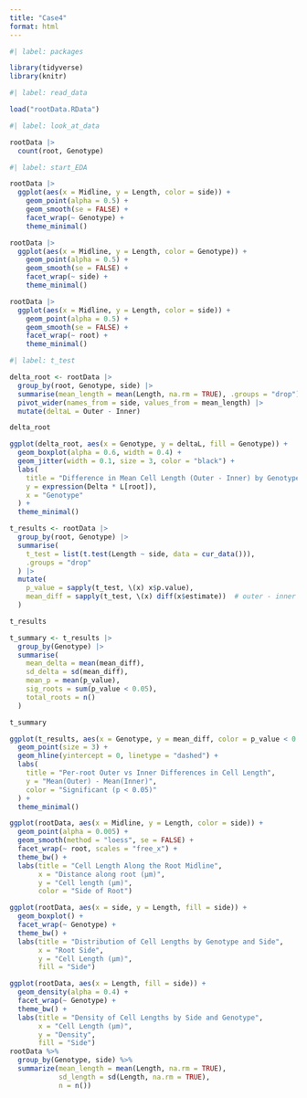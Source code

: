 ```yaml
---
title: "Case4"
format: html
---
```


```r
#| label: packages

library(tidyverse)
library(knitr)

```

```r
#| label: read_data

load("rootData.RData")

```

```r
#| label: look_at_data

rootData |>
  count(root, Genotype)

```

```r
#| label: start_EDA

rootData |>
  ggplot(aes(x = Midline, y = Length, color = side)) +
    geom_point(alpha = 0.5) +
    geom_smooth(se = FALSE) +
    facet_wrap(~ Genotype) +
    theme_minimal()

rootData |>
  ggplot(aes(x = Midline, y = Length, color = Genotype)) +
    geom_point(alpha = 0.5) +
    geom_smooth(se = FALSE) +
    facet_wrap(~ side) +
    theme_minimal()

rootData |>
  ggplot(aes(x = Midline, y = Length, color = side)) +
    geom_point(alpha = 0.5) +
    geom_smooth(se = FALSE) +
    facet_wrap(~ root) +
    theme_minimal()

```

```r
#| label: t_test

delta_root <- rootData |>
  group_by(root, Genotype, side) |>
  summarise(mean_length = mean(Length, na.rm = TRUE), .groups = "drop") |>
  pivot_wider(names_from = side, values_from = mean_length) |>
  mutate(deltaL = Outer - Inner)

delta_root

ggplot(delta_root, aes(x = Genotype, y = deltaL, fill = Genotype)) +
  geom_boxplot(alpha = 0.6, width = 0.4) +
  geom_jitter(width = 0.1, size = 3, color = "black") +
  labs(
    title = "Difference in Mean Cell Length (Outer - Inner) by Genotype",
    y = expression(Delta * L[root]),
    x = "Genotype"
  ) +
  theme_minimal()

t_results <- rootData |>
  group_by(root, Genotype) |>
  summarise(
    t_test = list(t.test(Length ~ side, data = cur_data())),
    .groups = "drop"
  ) |>
  mutate(
    p_value = sapply(t_test, \(x) x$p.value),
    mean_diff = sapply(t_test, \(x) diff(x$estimate))  # outer - inner
  )

t_results

t_summary <- t_results |>
  group_by(Genotype) |>
  summarise(
    mean_delta = mean(mean_diff),
    sd_delta = sd(mean_diff),
    mean_p = mean(p_value),
    sig_roots = sum(p_value < 0.05),
    total_roots = n()
  )

t_summary

ggplot(t_results, aes(x = Genotype, y = mean_diff, color = p_value < 0.05)) +
  geom_point(size = 3) +
  geom_hline(yintercept = 0, linetype = "dashed") +
  labs(
    title = "Per-root Outer vs Inner Differences in Cell Length",
    y = "Mean(Outer) - Mean(Inner)",
    color = "Significant (p < 0.05)"
  ) +
  theme_minimal()

```
```r
ggplot(rootData, aes(x = Midline, y = Length, color = side)) +
  geom_point(alpha = 0.005) + 
  geom_smooth(method = "loess", se = FALSE) +
  facet_wrap(~ root, scales = "free_x") +
  theme_bw() +
  labs(title = "Cell Length Along the Root Midline",
       x = "Distance along root (µm)",
       y = "Cell length (µm)",
       color = "Side of Root")

ggplot(rootData, aes(x = side, y = Length, fill = side)) +
  geom_boxplot() +
  facet_wrap(~ Genotype) +
  theme_bw() +
  labs(title = "Distribution of Cell Lengths by Genotype and Side",
       x = "Root Side",
       y = "Cell Length (µm)",
       fill = "Side")

ggplot(rootData, aes(x = Length, fill = side)) +
  geom_density(alpha = 0.4) +
  facet_wrap(~ Genotype) +
  theme_bw() +
  labs(title = "Density of Cell Lengths by Side and Genotype",
       x = "Cell Length (µm)",
       y = "Density",
       fill = "Side")
rootData %>%
  group_by(Genotype, side) %>%
  summarize(mean_length = mean(Length, na.rm = TRUE),
            sd_length = sd(Length, na.rm = TRUE),
            n = n())

```


